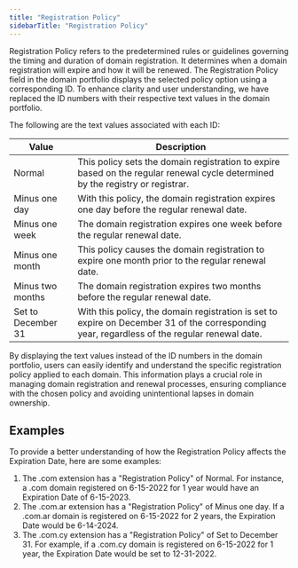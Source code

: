 ```yaml
---
title: "Registration Policy"
sidebarTitle: "Registration Policy"
---
```


Registration Policy refers to the predetermined rules or guidelines governing the timing and duration of domain registration. It determines when a domain registration will expire and how it will be renewed. The Registration Policy field in the domain portfolio displays the selected policy option using a corresponding ID. To enhance clarity and user understanding, we have replaced the ID numbers with their respective text values in the domain portfolio.

The following are the text values associated with each ID:

| Value | Description |
|---------------------|-------------|
| Normal              | This policy sets the domain registration to expire based on the regular renewal cycle determined by the registry or registrar. |
| Minus one day       | With this policy, the domain registration expires one day before the regular renewal date. |
| Minus one week      | The domain registration expires one week before the regular renewal date. |
| Minus one month     | This policy causes the domain registration to expire one month prior to the regular renewal date. |
| Minus two months    | The domain registration expires two months before the regular renewal date. |
| Set to December 31  | With this policy, the domain registration is set to expire on December 31 of the corresponding year, regardless of the regular renewal date. |

By displaying the text values instead of the ID numbers in the domain portfolio, users can easily identify and understand the specific registration policy applied to each domain. This information plays a crucial role in managing domain registration and renewal processes, ensuring compliance with the chosen policy and avoiding unintentional lapses in domain ownership.

## Examples

To provide a better understanding of how the Registration Policy affects the Expiration Date, here are some examples:

1. The .com extension has a "Registration Policy" of Normal. For instance, a .com domain registered on 6-15-2022 for 1 year would have an Expiration Date of 6-15-2023.
2. The .com.ar extension has a "Registration Policy" of Minus one day. If a .com.ar domain is registered on 6-15-2022 for 2 years, the Expiration Date would be 6-14-2024.
3. The .com.cy extension has a "Registration Policy" of Set to December 31. For example, if a .com.cy domain is registered on 6-15-2022 for 1 year, the Expiration Date would be set to 12-31-2022.